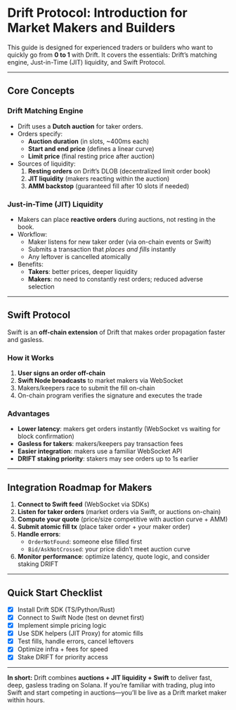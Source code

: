 # Drift Protocol: Introduction for Market Makers and Builders

This guide is designed for experienced traders or builders who want to quickly go from **0 to 1** with Drift. It covers the essentials: Drift’s matching engine, Just-in-Time (JIT) liquidity, and Swift Protocol.

---

## Core Concepts

### Drift Matching Engine
- Drift uses a **Dutch auction** for taker orders.
- Orders specify:
  - **Auction duration** (in slots, ~400ms each)
  - **Start and end price** (defines a linear curve)
  - **Limit price** (final resting price after auction)
- Sources of liquidity:
  1. **Resting orders** on Drift’s DLOB (decentralized limit order book)
  2. **JIT liquidity** (makers reacting within the auction)
  3. **AMM backstop** (guaranteed fill after 10 slots if needed)

### Just-in-Time (JIT) Liquidity
- Makers can place **reactive orders** during auctions, not resting in the book.
- Workflow:
  - Maker listens for new taker order (via on-chain events or Swift)
  - Submits a transaction that *places and fills* instantly
  - Any leftover is cancelled atomically
- Benefits:
  - **Takers**: better prices, deeper liquidity
  - **Makers**: no need to constantly rest orders; reduced adverse selection

---

## Swift Protocol

Swift is an **off-chain extension** of Drift that makes order propagation faster and gasless.

### How it Works
1. **User signs an order off-chain**
2. **Swift Node broadcasts** to market makers via WebSocket
3. Makers/keepers race to submit the fill on-chain
4. On-chain program verifies the signature and executes the trade

### Advantages
- **Lower latency**: makers get orders instantly (WebSocket vs waiting for block confirmation)
- **Gasless for takers**: makers/keepers pay transaction fees
- **Easier integration**: makers use a familiar WebSocket API
- **DRIFT staking priority**: stakers may see orders up to 1s earlier

---

## Integration Roadmap for Makers

1. **Connect to Swift feed** (WebSocket via SDKs)
2. **Listen for taker orders** (market orders via Swift, or auctions on-chain)
3. **Compute your quote** (price/size competitive with auction curve + AMM)
4. **Submit atomic fill tx** (place taker order + your maker order)
5. **Handle errors**:
   - `OrderNotFound`: someone else filled first
   - `Bid/AskNotCrossed`: your price didn’t meet auction curve
6. **Monitor performance**: optimize latency, quote logic, and consider staking DRIFT

---

## Quick Start Checklist

- [x] Install Drift SDK (TS/Python/Rust)
- [x] Connect to Swift Node (test on devnet first)
- [x] Implement simple pricing logic
- [x] Use SDK helpers (JIT Proxy) for atomic fills
- [x] Test fills, handle errors, cancel leftovers
- [x] Optimize infra + fees for speed
- [x] Stake DRIFT for priority access

---

**In short:** Drift combines **auctions + JIT liquidity + Swift** to deliver fast, deep, gasless trading on Solana. If you’re familiar with trading, plug into Swift and start competing in auctions—you’ll be live as a Drift market maker within hours.
